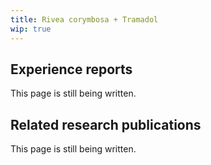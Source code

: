 ---
title: Rivea corymbosa + Tramadol
wip: true
---

## Experience reports

This page is still being written.

## Related research publications

This page is still being written.

